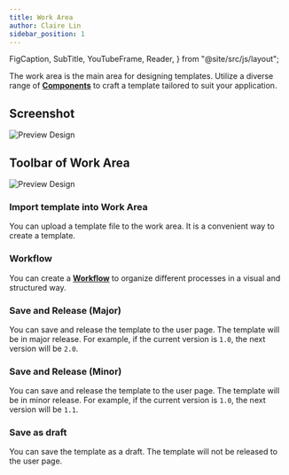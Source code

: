 ```yaml
---
title: Work Area
author: Claire Lin
sidebar_position: 1
---
```


  FigCaption,
  SubTitle,
  YouTubeFrame,
  Reader,
} from "@site/src/js/layout";

<SubTitle text="A workspace for designers to create templates." />
<Reader text="Designer" />

The work area is the main area for designing templates. Utilize a diverse range of [**Components**](../../designer/components) to craft a template tailored to suit your application.

## Screenshot

![Preview Design](/img/labimotion/designer-template-workarea.png)

<FigCaption text="Work area" />

## Toolbar of Work Area

![Preview Design](/img/labimotion/designer-template-save.png)

<FigCaption text="Toolbar of Work area" />

### <FontAwesomeIcon icon={faArrowRightToBracket} /> Import template into Work Area

You can upload a template file to the work area. It is a convenient way to create a template.

### <FontAwesomeIcon icon={faChartDiagram} /> Workflow

You can create a [**Workflow**](../workflow/index.mdx) to organize different processes in a visual and structured way.

### <FontAwesomeIcon icon={faFloppyDisk} /> Save and Release (Major)

You can save and release the template to the user page. The template will be in major release. For example, if the current version is `1.0`, the next version will be `2.0`.

### <FontAwesomeIcon icon={faFloppyDisk} /> Save and Release (Minor)

You can save and release the template to the user page. The template will be in minor release. For example, if the current version is `1.0`, the next version will be `1.1`.

### <FontAwesomeIcon icon={faFloppyDisk} /> Save as draft

You can save the template as a draft. The template will not be released to the user page.
